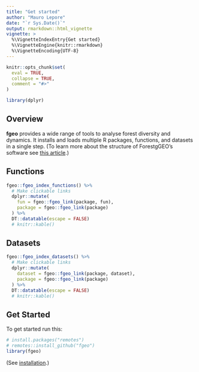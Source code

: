 ```yaml
---
title: "Get started"
author: "Mauro Lepore"
date: "`r Sys.Date()`"
output: rmarkdown::html_vignette
vignette: >
  %\VignetteIndexEntry{Get started}
  %\VignetteEngine{knitr::rmarkdown}
  %\VignetteEncoding{UTF-8}
---
```


```r
knitr::opts_chunk$set(
  eval = TRUE,
  collapse = TRUE,
  comment = "#>"
)

library(dplyr)
```

## Overview

__fgeo__ provides a wide range of tools to analyse forest diversity and dynamics. It installs and loads multiple R packages, functions, and datasets in a single step. (To learn more about the structure of ForestgGEO's software see [this article](https://goo.gl/c5X6qk).)

## Functions

```r
fgeo::fgeo_index_functions() %>% 
  # Make clickable links
  dplyr::mutate(
    fun = fgeo::fgeo_link(package, fun),
    package = fgeo::fgeo_link(package)
  ) %>% 
  DT::datatable(escape = FALSE)
  # knitr::kable()
```

## Datasets

```r
fgeo::fgeo_index_datasets() %>% 
  # Make clickable links
  dplyr::mutate(
    dataset = fgeo::fgeo_link(package, dataset),
    package = fgeo::fgeo_link(package)
  ) %>% 
  DT::datatable(escape = FALSE)
  # knitr::kable()
```


## Get Started

To get started run this:

```r
# install.packages("remotes")
# remotes::install_github("fgeo")
library(fgeo)
```

(See [installation](https://forestgeo.github.io/fgeo/#installation).)
